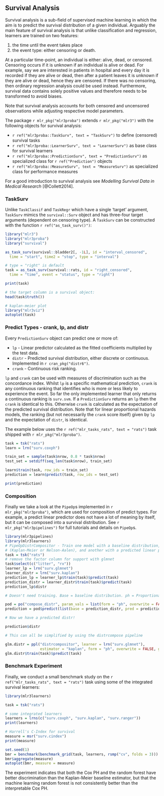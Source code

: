 ## Survival Analysis {#survival}

Survival analysis is a sub-field of supervised machine learning in which the aim is to predict the survival distribution of a given individual.
Arguably the main feature of survival analysis is that unlike classification and regression, learners are trained on two features:

1. the time until the event takes place
2. the event type: either censoring or death.

At a particular time-point, an individual is either: alive, dead, or censored.
Censoring occurs if it is unknown if an individual is alive or dead.
For example, say we are interested in patients in hospital and every day it is recorded if they are alive or dead, then after a patient leaves it is unknown if they are alive or dead, hence they are censored.
If there was no censoring, then ordinary regression analysis could be used instead.
Furthermore, survival data contains solely positive values and therefore needs to be transformed to avoid biases.

Note that survival analysis accounts for both censored and uncensored observations while adjusting respective model parameters.

The package `r mlr_pkg("mlr3proba")` extends `r mlr_pkg("mlr3")` with the following objects for survival analysis:

* `r ref("mlr3proba::TaskSurv", text = "TaskSurv")` to define (censored) survival tasks
* `r ref("mlr3proba::LearnerSurv", text = "LearnerSurv")` as base class for survival learners
* `r ref("mlr3proba::PredictionSurv", text = "PredictionSurv")` as specialized class for `r ref("Prediction")` objects
* `r ref("mlr3proba::MeasureSurv", text = "MeasureSurv")` as specialized class for performance measures

For a good introduction to survival analysis see *Modelling Survival Data in Medical Research* [@Collett2014].

### TaskSurv

Unlike `TaskClassif` and `TaskRegr` which have a single 'target' argument, `TaskSurv` mimics the
`survival::Surv` object and has three-four target arguments (dependent on censoring type).
A `TaskSurv` can be constructed with the function `r ref("as_task_surv()")`:

```r
library("mlr3")
library("mlr3proba")
library("survival")

as_task_surv(survival::bladder2[, -1L], id = "interval_censored",
  time = "start", time2 = "stop", type = "interval")

# type = "right" is default
task = as_task_surv(survival::rats, id = "right_censored",
  time = "time", event = "status", type = "right")

print(task)

# the target column is a survival object:
head(task$truth())

# kaplan-meier plot
library("mlr3viz")
autoplot(task)
```

### Predict Types - crank, lp, and distr

Every `PredictionSurv` object can predict one or more of:

* `lp` - Linear predictor calculated as the fitted coefficients multiplied by the test data.
* `distr` - Predicted survival distribution, either discrete or continuous. Implemented in `r cran_pkg("distr6")`.
* `crank` - Continuous risk ranking.

`lp` and `crank` can be used with measures of discrimination such as the concordance index.
Whilst `lp` is a specific mathematical prediction, `crank` is any continuous ranking that identifies who is more or less likely to experience the event.
So far the only implemented learner that only returns a continuous ranking is `surv.svm`.
If a `PredictionSurv` returns an `lp` then the `crank` is identical to this.
Otherwise `crank` is calculated as the expectation of the predicted survival distribution.
Note that for linear proportional hazards models, the ranking (but not necessarily the `crank` score itself) given by `lp` and the expectation of `distr`, is identical.

The example below uses the `r ref("mlr_tasks_rats", text = "rats")` task shipped with `r mlr_pkg("mlr3proba")`.

```r
task = tsk("rats")
learn = lrn("surv.coxph")

train_set = sample(task$nrow, 0.8 * task$nrow)
test_set = setdiff(seq_len(task$nrow), train_set)

learn$train(task, row_ids = train_set)
prediction = learn$predict(task, row_ids = test_set)

print(prediction)
```

### Composition

Finally we take a look at the `PipeOp`s implemented in `r mlr_pkg("mlr3proba")`, which are used for composition of predict types.
For example, a predict linear predictor does not have a lot of meaning by itself, but it can be composed into a survival distribution.
See `r mlr_pkg("mlr3pipelines")` for full tutorials and details on `PipeOp`s.


```r
library(mlr3pipelines)
library(mlr3learners)
# PipeOpDistrCompositor - Train one model with a baseline distribution,
# (Kaplan-Meier or Nelson-Aalen), and another with a predicted linear predictor.
task = tsk("rats")
# remove the factor column for support with glmnet
task$select(c("litter", "rx"))
learner_lp = lrn("surv.glmnet")
learner_distr = lrn("surv.kaplan")
prediction_lp = learner_lp$train(task)$predict(task)
prediction_distr = learner_distr$train(task)$predict(task)
prediction_lp$distr

# Doesn't need training. Base = baseline distribution. ph = Proportional hazards.

pod = po("compose_distr", param_vals = list(form = "ph", overwrite = FALSE))
prediction = pod$predict(list(base = prediction_distr, pred = prediction_lp))$output

# Now we have a predicted distr!

prediction$distr

# This can all be simplified by using the distrcompose pipeline

glm.distr = ppl("distrcompositor", learner = lrn("surv.glmnet"),
                estimator = "kaplan", form = "ph", overwrite = FALSE, graph_learner = TRUE)
glm.distr$train(task)$predict(task)
```

### Benchmark Experiment

Finally, we conduct a small benchmark study on the `r ref("mlr_tasks_rats", text = "rats")` task using some of the integrated survival learners:

```r
library(mlr3learners)

task = tsk("rats")

# some integrated learners
learners = lrns(c("surv.coxph", "surv.kaplan", "surv.ranger"))
print(learners)

# Harrell's C-Index for survival
measure = msr("surv.cindex")
print(measure)

set.seed(1)
bmr = benchmark(benchmark_grid(task, learners, rsmp("cv", folds = 3)))
bmr$aggregate(measure)
autoplot(bmr, measure = measure)
```

The experiment indicates that both the Cox PH and the random forest have better discrimination than the Kaplan-Meier baseline estimator, but that the machine learning random forest is not consistently better than the interpretable Cox PH.
